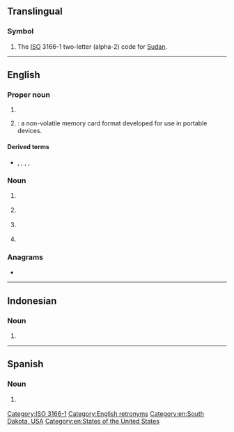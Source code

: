 {{also|sd|s.d.|.sd|s. d.|S.D.|Sd.}}
{{character info/new|🅌}}
==Translingual==

===Symbol===
{{head|mul|symbol}}

# The [[ISO]] 3166-1 two-letter (alpha-2) code for [[Sudan]].

[[Category:ISO 3166-1]]

----

==English==

===Proper noun===
{{en-proper noun}}

# {{initialism of|South Dakota|lang=en}}
# {{lb|en|uncountable}} {{initialism of|{{w|Secure Digital}}|lang=en|dot=}}: a non-volatile memory card format developed for use in portable devices.

====Derived terms====
* {{sense|memory card format|}} {{l|en|microSD}}, {{l|en|miniSD}}, {{l|en|SDHC}}, {{l|en|SDIO}}, {{l|en|SDXC}}

===Noun===
{{en-noun|~}}

# {{lb|en|countable}} {{initialism of|school district|lang=en}}
# {{lb|en|law enforcement|countable}} {{initialism of|[[sheriff]]'s [[department]]|lang=en}}
# {{lb|en|mathematics|countable}} {{initialism of|standard deviation|lang=en}}
# {{lb|en|television|uncountable}} {{initialism of|standard definition|lang=en}}

===Anagrams===
* {{anagrams|en|a=ds|D's|D. S.|D.S.|DS|Ds|D♭s|D♯s|d's|ds}}

[[Category:English retronyms]]
[[Category:en:South Dakota, USA]]
[[Category:en:States of the United States]]

----

==Indonesian==

===Noun===
{{rfc-header|Initialism}}
{{head|id|initialism}}

# {{initialism of|lang=id|[[sekolah]] [[dasar]]||primary school}}

----

==Spanish==

===Noun===
{{head|es|noun}}

# {{lb|es|grammar|syntax}} {{initialism of|sintagma determinante|lang=es}}